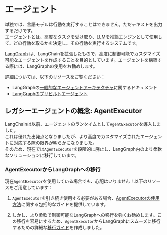# エージェント

単独では、言語モデルは行動を実行することはできません。ただテキストを出力するだけです。  
エージェントとは、高度なタスクを受け取り、LLMを推論エンジンとして使用して、どの行動を取るかを決定し、その行動を実行するシステムです。

[LangGraph](/Documents/docs/concepts/architecture#langgraph) は、LangChainを拡張したもので、高度に制御可能でカスタマイズ可能なエージェントを作成することを目的としています。エージェントを構築する際には、LangGraphの使用をお勧めします。

詳細については、以下のリソースをご覧ください：

* LangGraphの[一般的なエージェントアーキテクチャ](https://langchain-ai.github.io/langgraph/concepts/agentic_concepts/)に関するドキュメント 
* [LangGraphのプリビルトエージェント](https://langchain-ai.github.io/langgraph/reference/prebuilt/#langgraph.prebuilt.chat_agent_executor.create_react_agent)

## レガシーエージェントの概念: AgentExecutor

LangChainは以前、エージェントのランタイムとして`AgentExecutor`を導入しました。  
これは優れた出発点となりましたが、より高度でカスタマイズされたエージェントに対応する際の限界が明らかになりました。  
そのため、現在では`AgentExecutor`を段階的に廃止し、LangGraph内のより柔軟なソリューションに移行しています。

### AgentExecutorからLangGraphへの移行

現在`AgentExecutor`を使用している場合でも、心配はいりません！以下のリソースをご用意しています：

1. `AgentExecutor`を引き続き使用する必要がある場合、[AgentExecutorの使用方法](/Documents/docs/how_to/agent_executor)に関する包括的なガイドを提供しています。

2. しかし、より柔軟で制御可能なLangGraphへの移行を強くお勧めします。この移行を容易にするため、`AgentExecutor`からLangGraphにスムーズに移行するための詳細な[移行ガイド](/Documents/docs/how_to/migrate_agent)を作成しました。

